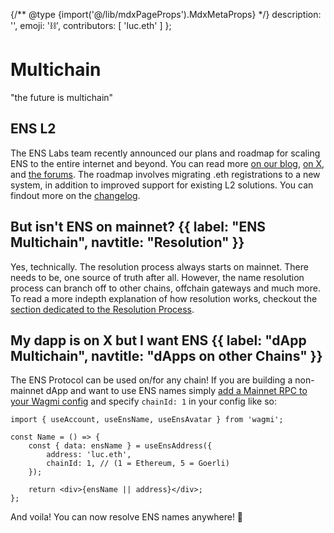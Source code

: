 {/** @type {import('@/lib/mdxPageProps').MdxMetaProps} */}
    description: '',
    emoji: '⛓️',
    contributors: [
        'luc.eth'
    ]
};

# Multichain

<div className="card1 p-8 flex items-center justify-center">
    "the future is multichain"
</div>

## ENS L2

The ENS Labs team recently announced our plans and roadmap for scaling ENS to the entire internet and beyond.
You can read more [on our blog](https://blog.ens.domains/post/ensv2), [on X](https://twitter.com/ensdomains/status/1795440186513576318), and [the forums](https://discuss.ens.domains/t/technical-feedback-thread-for-ensv2/19233).
The roadmap involves migrating .eth registrations to a new system, in addition to improved support for existing L2 solutions.
You can findout more on the [changelog](/changelog).

## But isn't ENS on mainnet? {{ label: "ENS Multichain", navtitle: "Resolution" }}

Yes, technically. The resolution process always starts on mainnet. There needs to be, one source of truth after all. However, the name
resolution process can branch off to other chains, offchain gateways and much more.<br />
To read a more indepth explanation of how resolution works, checkout the [section dedicated to the Resolution Process](/resolution/).

## My dapp is on X but I want ENS {{ label: "dApp Multichain", navtitle: "dApps on other Chains" }}

The ENS Protocol can be used on/for any chain!
If you are building a non-mainnet dApp and want to use ENS names simply [add a Mainnet RPC to your Wagmi config](/web/libraries) and specify `chainId: 1` in your config like so:

```tsx focus=6
import { useAccount, useEnsName, useEnsAvatar } from 'wagmi';

const Name = () => {
    const { data: ensName } = useEnsAddress({
        address: 'luc.eth',
        chainId: 1, // (1 = Ethereum, 5 = Goerli)
    });

    return <div>{ensName || address}</div>;
};
```

And voila! You can now resolve ENS names anywhere! 🎉

